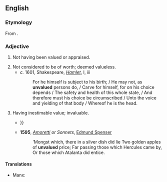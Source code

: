 ==English==

===Etymology===
From {{af|en|un-|valued}}.

===Adjective===
{{en-adj}}

# Not having been valued or appraised.
#: {{ux|en|an '''unvalued''' estate}}
# Not considered to be of worth; deemed valueless.
#* ''c.'' 1601, Shakespeare, ''[[w:Hamlet|Hamlet]]'', I, iii
#*: For he himself is subject to his birth; / He may not, as '''unvalued''' persons do, / Carve for himself, for on his choice depends / The safety and health of this whole state, / And therefore must his choice be circumscribed / Unto the voice and yielding of that body / Whereof he is the head.
# {{lb|en|obsolete}} Having inestimable value; invaluable.
#* {{RQ:Marlowe Tamburlaine|1|I|ii|url=https://books.google.com/books?id=0HFGOmnsvAMC&pg=PP22|Madam, whatſoeuer you eſteeme<br>Of this ſucceſſe, and loſſe '''vnualued''',<br>Both may inueſt you Empreſſe of the Eaſt: {{...}}}}
#* '''1595''', ''[[w:Amoretti|Amoretti]] or Sonnets'', [[w:Edmund Spenser|Edmund Spenser]]
#*: 'Mongst which, there in a silver dish did lie Two golden apples of '''unvalued''' price; Far passing those which Hercules came by, Or those which Atalanta did entice.

====Translations====
{{trans-top|not having been valued/appraised}}
* Manx: {{t|gv|neuleaghit}}
{{trans-mid}}
{{trans-bottom}}